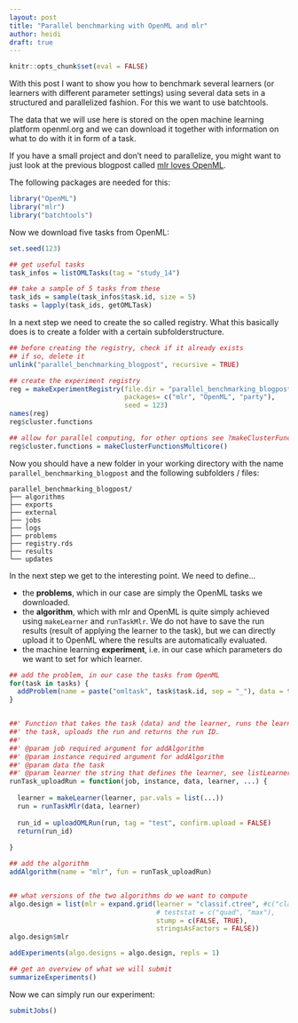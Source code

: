 ```yaml
---
layout: post
title: "Parallel benchmarking with OpenML and mlr"
author: heidi
draft: true
---
```

```r
knitr::opts_chunk$set(eval = FALSE)
```


With this post I want to show you how to benchmark several learners 
(or learners with different parameter settings) using 
several data sets in a structured and parallelized fashion. For this we
want to use batchtools. 

The data that we will use here is stored on the open machine learning platform
openml.org and we can download it together with information on what to do with
it in form of a task.

If you have a small project and don't need to parallelize, you might want to
just look at the previous blogpost called [mlr loves OpenML](http://mlr-org.github.io/mlr-loves-OpenML/).

The following packages are needed for this:
```r
library("OpenML")
library("mlr")
library("batchtools")
```



Now we download five tasks from OpenML:
```r
set.seed(123)

## get useful tasks
task_infos = listOMLTasks(tag = "study_14")

## take a sample of 5 tasks from these
task_ids = sample(task_infos$task.id, size = 5)
tasks = lapply(task_ids, getOMLTask)
```

In a next step we need to create the so called registry. What this basically does is to create
a folder with a certain subfolderstructure.
```r
## before creating the registry, check if it already exists
## if so, delete it
unlink("parallel_benchmarking_blogpost", recursive = TRUE)

## create the experiment registry
reg = makeExperimentRegistry(file.dir = "parallel_benchmarking_blogpost",
                             packages= c("mlr", "OpenML", "party"),
                             seed = 123)
names(reg)
reg$cluster.functions

## allow for parallel computing, for other options see ?makeClusterFunctions
reg$cluster.functions = makeClusterFunctionsMulticore()
```

Now you should have a new folder in your working directory with the name
`parallel_benchmarking_blogpost` and the following subfolders / files:
```{}
parallel_benchmarking_blogpost/
├── algorithms
├── exports
├── external
├── jobs
├── logs
├── problems
├── registry.rds
├── results
└── updates
```


In the next step we get to the interesting point. We need to define...

- the **problems**, which in our case are simply the OpenML tasks we downloaded.
- the **algorithm**, which with mlr and OpenML is quite simply achieved using 
`makeLearner` and `runTaskMlr`. We do not have to save the run results (result of applying the learner
to the task), but we can directly upload it to OpenML where the results are automatically evaluated.
- the machine learning **experiment**, i.e. in our case which parameters do we want to set for which learner. 
```r
## add the problem, in our case the tasks from OpenML
for(task in tasks) {
  addProblem(name = paste("omltask", task$task.id, sep = "_"), data = task)
}


##' Function that takes the task (data) and the learner, runs the learner on
##' the task, uploads the run and returns the run ID.
##' 
##' @param job required argument for addAlgorithm
##' @param instance required argument for addAlgorithm
##' @param data the task
##' @param learner the string that defines the learner, see listLearners()
runTask_uploadRun = function(job, instance, data, learner, ...) {
  
  learner = makeLearner(learner, par.vals = list(...))
  run = runTaskMlr(data, learner)
  
  run_id = uploadOMLRun(run, tag = "test", confirm.upload = FALSE)
  return(run_id)
  
}

## add the algorithm
addAlgorithm(name = "mlr", fun = runTask_uploadRun)


## what versions of the two algorithms do we want to compute
algo.design = list(mlr = expand.grid(learner = "classif.ctree", #c("classif.ctree", "classif.cforest"),
                                     # teststat = c("quad", "max"),
                                     stump = c(FALSE, TRUE),
                                     stringsAsFactors = FALSE))
algo.design$mlr

addExperiments(algo.designs = algo.design, repls = 1)

## get an overview of what we will submit
summarizeExperiments()

```

Now we can simply run our experiment:
```r
submitJobs()
```


<!-- There are different ways how this can be done.  -->


<!-- scope: mehere lerner, (mit manuell gesetzten params), mehrere tasks -> schönen vgl erzeugen -->
<!-- - kein: tuning, featsel, preproc -->


<!-- 1) runTaskMlr: 1 oml task, 1 mlr learner > OMLRun, upload geht -->

<!-- 2) benchmark: viele MLR learner, VIELE mlr tasks > geiler container kommt raus. -->
<!-- geht parallel. -->
<!-- problem: -->
<!-- - OML tasks gehen nicht direkt rein -->
<!-- > lösung: konvert geht -->
<!-- - Upload geht nicht (einfach) -->
<!-- > BMRResult kann man aktuell nicht konvertieren-.... doof, ist aber so -->

<!-- 3) batchmark: -->
<!-- ist 2) in "geiler", aber das upload problem ist aktuell das gleiche. -->
<!-- aber bessere OML anbindung, man kann direkt task ids eingeben, effizienter, weil batchtools andbingund -->

<!-- 4) runtaskMLR könnte man min parallel;ap oder so parallel machen. -->
<!-- (BB: find ich aber eher nicht soooo fleixbel.) -->


<!-- 5) beste optuin aktuell: -->
<!-- batchtools mit runTask  -->